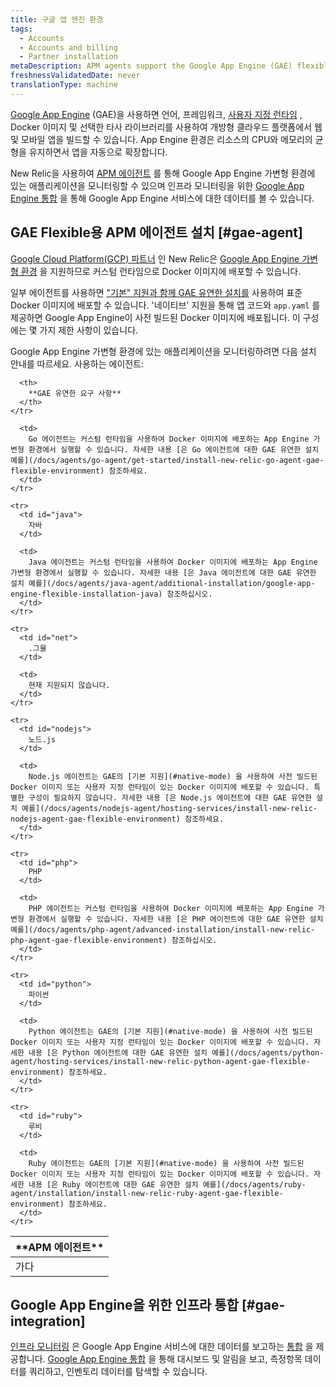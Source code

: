 ```yaml
---
title: 구글 앱 엔진 환경
tags:
  - Accounts
  - Accounts and billing
  - Partner installation
metaDescription: APM agents support the Google App Engine (GAE) flexible environment to build web and mobile apps on an open cloud platform.
freshnessValidatedDate: never
translationType: machine
---
```


[Google App Engine](https://cloud.google.com/appengine/) (GAE)을 사용하면 언어, 프레임워크, [사용자 지정 런타임](https://cloud.google.com/appengine/docs/flexible/custom-runtimes/) , Docker 이미지 및 선택한 타사 라이브러리를 사용하여 개방형 클라우드 플랫폼에서 웹 및 모바일 앱을 빌드할 수 있습니다. App Engine 환경은 리소스의 CPU와 메모리의 균형을 유지하면서 앱을 자동으로 확장합니다.

New Relic을 사용하여 [APM 에이전트](#gae-agent) 를 통해 Google App Engine 가변형 환경에 있는 애플리케이션을 모니터링할 수 있으며 인프라 모니터링을 위한 [Google App Engine 통합](#gae-integration) 을 통해 Google App Engine 서비스에 대한 데이터를 볼 수 있습니다.

## GAE Flexible용 APM 에이전트 설치 [#gae-agent]

[Google Cloud Platform(GCP) 파트너](https://newrelic.com/partner/gcp) 인 New Relic은 [Google App Engine 가변형 환경](https://cloud.google.com/appengine/docs/flexible/) 을 지원하므로 커스텀 런타임으로 Docker 이미지에 배포할 수 있습니다.

일부 에이전트를 사용하면 ["기본" 지원과 함께 GAE 유연한 설치를](https://cloud.google.com/appengine/docs/flexible/) 사용하여 표준 Docker 이미지에 배포할 수 있습니다. '네이티브' 지원을 통해 앱 코드와 `app.yaml` 를 제공하면 Google App Engine이 사전 빌드된 Docker 이미지에 배포됩니다. 이 구성에는 몇 가지 제한 사항이 있습니다.

Google App Engine 가변형 환경에 있는 애플리케이션을 모니터링하려면 다음 설치 안내를 따르세요. <InlinePopover type="apm"/>사용하는 에이전트:

<table>
  <thead>
    <tr>
      <th style={{ width: "150px" }}>
        **APM 에이전트**
      </th>

      <th>
        **GAE 유연한 요구 사항**
      </th>
    </tr>
  </thead>

  <tbody>
    <tr>
      <td id="go">
        가다
      </td>

      <td>
        Go 에이전트는 커스텀 런타임을 사용하여 Docker 이미지에 배포하는 App Engine 가변형 환경에서 실행할 수 있습니다. 자세한 내용 [은 Go 에이전트에 대한 GAE 유연한 설치 예를](/docs/agents/go-agent/get-started/install-new-relic-go-agent-gae-flexible-environment) 참조하세요.
      </td>
    </tr>

    <tr>
      <td id="java">
        자바
      </td>

      <td>
        Java 에이전트는 커스텀 런타임을 사용하여 Docker 이미지에 배포하는 App Engine 가변형 환경에서 실행할 수 있습니다. 자세한 내용 [은 Java 에이전트에 대한 GAE 유연한 설치 예를](/docs/agents/java-agent/additional-installation/google-app-engine-flexible-installation-java) 참조하십시오.
      </td>
    </tr>

    <tr>
      <td id="net">
        .그물
      </td>

      <td>
        현재 지원되지 않습니다.
      </td>
    </tr>

    <tr>
      <td id="nodejs">
        노드.js
      </td>

      <td>
        Node.js 에이전트는 GAE의 [기본 지원](#native-mode) 을 사용하여 사전 빌드된 Docker 이미지 또는 사용자 지정 런타임이 있는 Docker 이미지에 배포할 수 있습니다. 특별한 구성이 필요하지 않습니다. 자세한 내용 [은 Node.js 에이전트에 대한 GAE 유연한 설치 예를](/docs/agents/nodejs-agent/hosting-services/install-new-relic-nodejs-agent-gae-flexible-environment) 참조하세요.
      </td>
    </tr>

    <tr>
      <td id="php">
        PHP
      </td>

      <td>
        PHP 에이전트는 커스텀 런타임을 사용하여 Docker 이미지에 배포하는 App Engine 가변형 환경에서 실행할 수 있습니다. 자세한 내용 [은 PHP 에이전트에 대한 GAE 유연한 설치 예를](/docs/agents/php-agent/advanced-installation/install-new-relic-php-agent-gae-flexible-environment) 참조하십시오.
      </td>
    </tr>

    <tr>
      <td id="python">
        파이썬
      </td>

      <td>
        Python 에이전트는 GAE의 [기본 지원](#native-mode) 을 사용하여 사전 빌드된 Docker 이미지 또는 사용자 지정 런타임이 있는 Docker 이미지에 배포할 수 있습니다. 자세한 내용 [은 Python 에이전트에 대한 GAE 유연한 설치 예를](/docs/agents/python-agent/hosting-services/install-new-relic-python-agent-gae-flexible-environment) 참조하세요.
      </td>
    </tr>

    <tr>
      <td id="ruby">
        루비
      </td>

      <td>
        Ruby 에이전트는 GAE의 [기본 지원](#native-mode) 을 사용하여 사전 빌드된 Docker 이미지 또는 사용자 지정 런타임이 있는 Docker 이미지에 배포할 수 있습니다. 자세한 내용 [은 Ruby 에이전트에 대한 GAE 유연한 설치 예를](/docs/agents/ruby-agent/installation/install-new-relic-ruby-agent-gae-flexible-environment) 참조하세요.
      </td>
    </tr>
  </tbody>
</table>

## Google App Engine을 위한 인프라 통합 [#gae-integration]

[인프라 모니터링](/docs/infrastructure) 은 Google App Engine 서비스에 대한 데이터를 보고하는 [통합](/docs/infrastructure/integrations-getting-started/getting-started/introduction-infrastructure-integrations) 을 제공합니다. [Google App Engine 통합](/docs/gcp-gcp_appengine-integration) 을 통해 대시보드 및 알림을 보고, 측정항목 데이터를 쿼리하고, 인벤토리 데이터를 탐색할 수 있습니다.